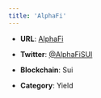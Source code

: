 ```yaml
---
title: 'AlphaFi'
---
```


* **URL**: [AlphaFi](https://alphafi.xyz/)

* **Twitter**: [@AlphaFiSUI](https://x.com/AlphaFiSUI)

* **Blockchain**: Sui

* **Category**: Yield 